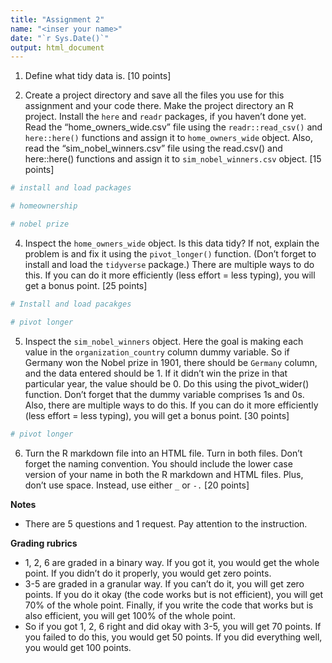 ```yaml
---
title: "Assignment 2"
name: "<inser your name>"
date: "`r Sys.Date()`"
output: html_document
---
```


1. Define what tidy data is. [10 points] 

2. Create a project directory and save all the files you use for this assignment and your code there. Make the project directory an R project. Install the `here` and `readr` packages, if you haven't done yet. Read the "home_owners_wide.csv" file using the `readr::read_csv()` and `here::here()` functions and assign it to `home_owners_wide` object. Also, read the "sim_nobel_winners.csv" file using the read.csv() and here::here() functions and assign it to `sim_nobel_winners.csv` object. [15 points]

```r
# install and load packages

# homeownership

# nobel prize

```

4. Inspect the `home_owners_wide` object. Is this data tidy? If not, explain the problem is and fix it using the `pivot_longer()` function. (Don't forget to install and load the `tidyverse` package.) There are multiple ways to do this. If you can do it more efficiently (less effort = less typing), you will get a bonus point. [25 points]

```r
# Install and load pacakges

# pivot longer

```

5. Inspect the `sim_nobel_winners` object. Here the goal is making each value in the `organization_country` column dummy variable. So if Germany won the Nobel prize in 1901, there should be `Germany` column, and the data entered should be 1. If it didn't win the prize in that particular year, the value should be 0. Do this using the pivot_wider() function. Don't forget that the dummy variable comprises 1s and 0s. Also, there are multiple ways to do this. If you can do it more efficiently (less effort = less typing), you will get a bonus point. [30 points] 

```r
# pivot longer 

```

6. Turn the R markdown file into an HTML file. Turn in both files. Don't forget the naming convention. You should include the lower case version of your name in both the R markdown and HTML files. Plus, don't use space. Instead, use either `_` or `-.` [20 points]

**Notes**

* There are 5 questions and 1 request. Pay attention to the instruction.

**Grading rubrics** 

* 1, 2, 6 are graded in a binary way. If you got it, you would get the whole point. If you didn't do it properly, you would get zero points. 
* 3-5 are graded in a granular way. If you can't do it, you will get zero points. If you do it okay (the code works but is not efficient), you will get 70% of the whole point. Finally, if you write the code that works but is also efficient, you will get 100% of the whole point. 
* So if you got 1, 2, 6 right and did okay with 3-5, you will get 70 points. If you failed to do this, you would get 50 points. If you did everything well, you would get 100 points.